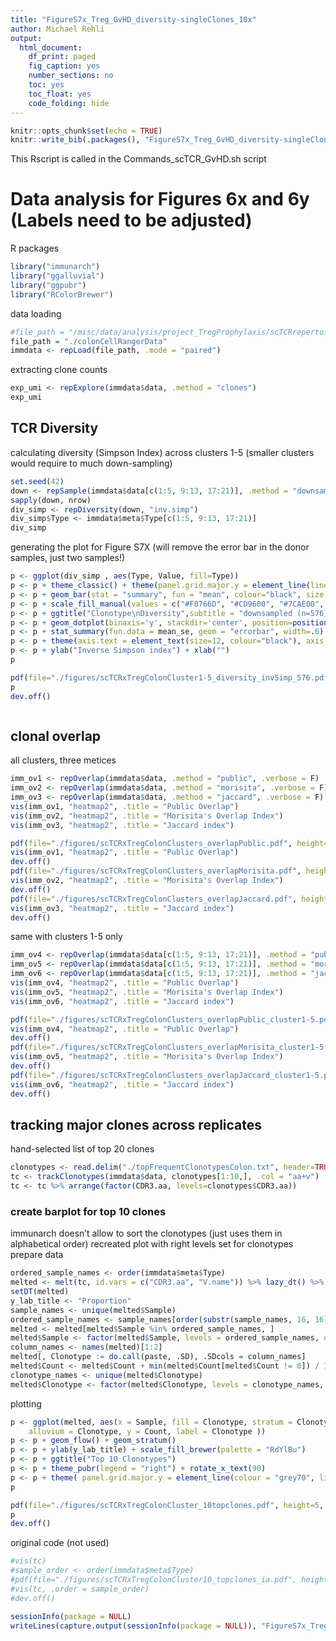 ```yaml
---
title: "FigureS7x_Treg_GvHD_diversity-singleClones_10x"
author: Michael Rehli
output: 
  html_document:
    df_print: paged
    fig_caption: yes
    number_sections: no
    toc: yes
    toc_float: yes
    code_folding: hide
---
```


```r
knitr::opts_chunk$set(echo = TRUE)
knitr::write_bib(.packages(), "FigureS7x_Treg_GvHD_diversity-singleClones_10x.packages.bib")
```

This Rscript is called in the Commands_scTCR_GvHD.sh script

# Data analysis for Figures 6x and 6y (Labels need to be adjusted)


R packages

```r
library("immunarch")
library("ggalluvial")
library("ggpubr")
library("RColorBrewer")
```

data loading

```r
#file_path = "/misc/data/analysis/project_TregProphylaxis/scTCRrepertoire/colonCellRangerData"
file_path = "./colonCellRangerData"
immdata <- repLoad(file_path, .mode = "paired")
```

extracting clone counts

```r
exp_umi <- repExplore(immdata$data, .method = "clones")
exp_umi
```

## TCR Diversity

calculating diversity (Simpson Index) across clusters 1-5
(smaller clusters would require to much down-sampling)

```r
set.seed(42)
down <- repSample(immdata$data[c(1:5, 9:13, 17:21)], .method = "downsample")
sapply(down, nrow)
div_simp <- repDiversity(down, "inv.simp")
div_simp$Type <- immdata$meta$Type[c(1:5, 9:13, 17:21)]
div_simp
```

generating the plot for Figure S7X (will remove the error bar in the donor samples, just two samples!)

```r
p <- ggplot(div_simp , aes(Type, Value, fill=Type)) 
p <- p + theme_classic() + theme(panel.grid.major.y = element_line(linetype="dashed", color = "gray")) + theme(legend.position = "none")
p <- p + geom_bar(stat = "summary", fun = "mean", colour="black", size = .5) 
p <- p + scale_fill_manual(values = c("#F8766D", "#CD9600", "#7CAE00", "#00BE67", "#00BFC4"))
p <- p + ggtitle("Clonotype\nDiversity",subtitle = "downsampled (n=576)") + ylim(0,800)
p <- p + geom_dotplot(binaxis='y', stackdir='center', position=position_dodge(1), dotsize=.5, colour="black", binwidth=50) 
p <- p + stat_summary(fun.data = mean_se, geom = "errorbar", width=.6)
p <- p + theme(axis.text = element_text(size=12, colour="black"), axis.text.x = element_text(angle = 90, vjust = 0.5, hjust=1))
p <- p + ylab("Inverse Simpson index") + xlab("")
p
```
```r
pdf(file="./figures/scTCRxTregColonCluster1-5_diversity_invSimp_576.pdf", height=3, width=3)
p
dev.off()
```
```r

```



## clonal overlap

all clusters, three metices

```r
imm_ov1 <- repOverlap(immdata$data, .method = "public", .verbose = F)
imm_ov2 <- repOverlap(immdata$data, .method = "morisita", .verbose = F)
imm_ov3 <- repOverlap(immdata$data, .method = "jaccard", .verbose = F)
vis(imm_ov1, "heatmap2", .title = "Public Overlap")
vis(imm_ov2, "heatmap2", .title = "Morisita's Overlap Index")
vis(imm_ov3, "heatmap2", .title = "Jaccard index")
```

```r
pdf(file="./figures/scTCRxTregColonClusters_overlapPublic.pdf", height=5, width=5.4)
vis(imm_ov1, "heatmap2", .title = "Public Overlap")
dev.off()
pdf(file="./figures/scTCRxTregColonClusters_overlapMorisita.pdf", height=5, width=5.4)
vis(imm_ov2, "heatmap2", .title = "Morisita's Overlap Index")
dev.off()
pdf(file="./figures/scTCRxTregColonClusters_overlapJaccard.pdf", height=5, width=5.4)
vis(imm_ov3, "heatmap2", .title = "Jaccard index")
dev.off()
```

same with clusters 1-5 only

```r
imm_ov4 <- repOverlap(immdata$data[c(1:5, 9:13, 17:21)], .method = "public", .verbose = F)
imm_ov5 <- repOverlap(immdata$data[c(1:5, 9:13, 17:21)], .method = "morisita", .verbose = F)
imm_ov6 <- repOverlap(immdata$data[c(1:5, 9:13, 17:21)], .method = "jaccard", .verbose = F)
vis(imm_ov4, "heatmap2", .title = "Public Overlap")
vis(imm_ov5, "heatmap2", .title = "Morisita's Overlap Index")
vis(imm_ov6, "heatmap2", .title = "Jaccard index")
```
```r
pdf(file="./figures/scTCRxTregColonClusters_overlapPublic_cluster1-5.pdf", height=5, width=5.4)
vis(imm_ov4, "heatmap2", .title = "Public Overlap")
dev.off()
pdf(file="./figures/scTCRxTregColonClusters_overlapMorisita_cluster1-5.pdf", height=5, width=5.4)
vis(imm_ov5, "heatmap2", .title = "Morisita's Overlap Index")
dev.off()
pdf(file="./figures/scTCRxTregColonClusters_overlapJaccard_cluster1-5.pdf", height=5, width=5.4)
vis(imm_ov6, "heatmap2", .title = "Jaccard index")
dev.off()
```




## tracking major clones across replicates

hand-selected list of top 20 clones

```r
clonotypes <- read.delim("./topFrequentClonotypesColon.txt", header=TRUE)
tc <- trackClonotypes(immdata$data, clonotypes[1:10,], .col = "aa+v")
tc <- tc %>% arrange(factor(CDR3.aa, levels=clonotypes$CDR3.aa))
```

### create barplot for top 10 clones 

immunarch doesn't allow to sort the clonotypes (just uses them in alphabetical order)
recreated plot with right levels set for clonotypes
prepare data

```r
ordered_sample_names <- order(immdata$meta$Type)
melted <- melt(tc, id.vars = c("CDR3.aa", "V.name")) %>% lazy_dt() %>% rename(Count = value, Sample = variable) %>% collect()
setDT(melted)
y_lab_title <- "Proportion"
sample_names <- unique(melted$Sample)
ordered_sample_names <- sample_names[order(substr(sample_names, 16, 16))]
melted <- melted[melted$Sample %in% ordered_sample_names, ]
melted$Sample <- factor(melted$Sample, levels = ordered_sample_names, ordered = TRUE)
column_names <- names(melted)[1:2]
melted[, Clonotype := do.call(paste, .SD), .SDcols = column_names]
melted$Count <- melted$Count + min(melted$Count[melted$Count != 0]) / 1000
clonotype_names <- unique(melted$Clonotype)
melted$Clonotype <- factor(melted$Clonotype, levels = clonotype_names, ordered = TRUE)
```
plotting

```r
p <- ggplot(melted, aes(x = Sample, fill = Clonotype, stratum = Clonotype,
    alluvium = Clonotype, y = Count, label = Clonotype ))
p <- p + geom_flow() + geom_stratum()
p <- p + ylab(y_lab_title) + scale_fill_brewer(palette = "RdYlBu")
p <- p + ggtitle("Top 10 Clonotypes")
p <- p + theme_pubr(legend = "right") + rotate_x_text(90)
p <- p + theme( panel.grid.major.y = element_line(colour = "grey70", linetype = "dashed"), panel.grid.major.x = element_blank(), panel.grid.minor.x = element_blank())
p
```

```r
pdf(file="./figures/scTCRxTregColonCluster_10topclones.pdf", height=5, width=10)
p
dev.off()
```


original code (not used)
```r
#vis(tc)
#sample_order <- order(immdata$meta$Type)
#pdf(file="./figures/scTCRxTregColonCluster10_topclones_ia.pdf", height=5, width=10)
#vis(tc, .order = sample_order)
#dev.off()
```



```r
sessionInfo(package = NULL)
writeLines(capture.output(sessionInfo(package = NULL)), "FigureS7x_Treg_GvHD_diversity-singleClones_10x_SessionInfo.txt")
```


